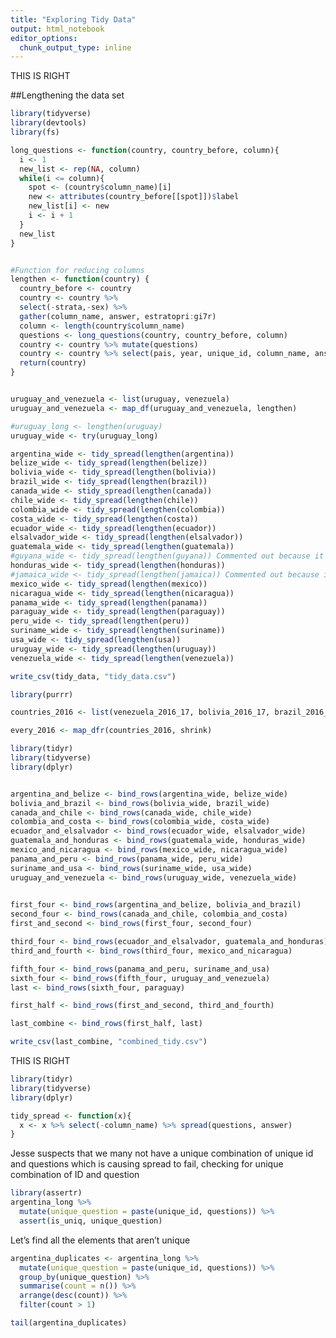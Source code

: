 ```yaml
---
title: "Exploring Tidy Data"
output: html_notebook
editor_options: 
  chunk_output_type: inline
---
```



THIS IS RIGHT

##Lengthening the data set
```r
library(tidyverse)
library(devtools)
library(fs)

long_questions <- function(country, country_before, column){
  i <- 1
  new_list <- rep(NA, column)
  while(i <= column){
    spot <- (country$column_name)[i]
    new <- attributes(country_before[[spot]])$label
    new_list[i] <- new
    i <- i + 1
  }
  new_list
}


#Function for reducing columns
lengthen <- function(country) {
  country_before <- country
  country <- country %>%
  select(-strata,-sex) %>%
  gather(column_name, answer, estratopri:gi7r)
  column <- length(country$column_name)
  questions <- long_questions(country, country_before, column)
  country <- country %>% mutate(questions)
  country <- country %>% select(pais, year, unique_id, column_name, answer, questions)
  return(country)
}



```

```r
uruguay_and_venezuela <- list(uruguay, venezuela)
uruguay_and_venezuela <- map_df(uruguay_and_venezuela, lengthen)
```

```r
#uruguay_long <- lengthen(uruguay)
uruguay_wide <- try(uruguay_long)
```

```r
argentina_wide <- tidy_spread(lengthen(argentina))
belize_wide <- tidy_spread(lengthen(belize))
bolivia_wide <- tidy_spread(lengthen(bolivia))
brazil_wide <- tidy_spread(lengthen(brazil))
canada_wide <- stidy_spread(lengthen(canada))
chile_wide <- tidy_spread(lengthen(chile))
colombia_wide <- tidy_spread(lengthen(colombia))
costa_wide <- tidy_spread(lengthen(costa))
ecuador_wide <- tidy_spread(lengthen(ecuador))
elsalvador_wide <- tidy_spread(lengthen(elsalvador))
guatemala_wide <- tidy_spread(lengthen(guatemala))
#guyana_wide <- tidy_spread(lengthen(guyana)) Commented out because it is English-only
honduras_wide <- tidy_spread(lengthen(honduras))
#jamaica_wide <- tidy_spread(lengthen(jamaica)) Commented out because it is English-only
mexico_wide <- tidy_spread(lengthen(mexico))
nicaragua_wide <- tidy_spread(lengthen(nicaragua))
panama_wide <- tidy_spread(lengthen(panama))
paraguay_wide <- tidy_spread(lengthen(paraguay))
peru_wide <- tidy_spread(lengthen(peru))
suriname_wide <- tidy_spread(lengthen(suriname))
usa_wide <- tidy_spread(lengthen(usa))
uruguay_wide <- tidy_spread(lengthen(uruguay))
venezuela_wide <- tidy_spread(lengthen(venezuela))
```


```r
write_csv(tidy_data, "tidy_data.csv")
```


```r
library(purrr)

countries_2016 <- list(venezuela_2016_17, bolivia_2016_17, brazil_2016_17, canada_2016_17, chile_2016_17, colombia_2016_17,costa_2016_17, ecuador_2016_17, elsalvador_2016_17, guatemala_2016_17, guyana_2016_17, honduras_2016_17, jamaica_2016_17, mexico_2016_17, nicaragua_2016_17, panama_2016_17, paraguay_2016_17, peru_2016_17, usa_2016_17, uruguay_2016_17)

every_2016 <- map_dfr(countries_2016, shrink)
```

```r
library(tidyr)
library(tidyverse)
library(dplyr)


argentina_and_belize <- bind_rows(argentina_wide, belize_wide)
bolivia_and_brazil <- bind_rows(bolivia_wide, brazil_wide)
canada_and_chile <- bind_rows(canada_wide, chile_wide)
colombia_and_costa <- bind_rows(colombia_wide, costa_wide)
ecuador_and_elsalvador <- bind_rows(ecuador_wide, elsalvador_wide)
guatemala_and_honduras <- bind_rows(guatemala_wide, honduras_wide)
mexico_and_nicaragua <- bind_rows(mexico_wide, nicaragua_wide)
panama_and_peru <- bind_rows(panama_wide, peru_wide)
suriname_and_usa <- bind_rows(suriname_wide, usa_wide)
uruguay_and_venezuela <- bind_rows(uruguay_wide, venezuela_wide)

  
first_four <- bind_rows(argentina_and_belize, bolivia_and_brazil)
second_four <- bind_rows(canada_and_chile, colombia_and_costa)
first_and_second <- bind_rows(first_four, second_four)

third_four <- bind_rows(ecuador_and_elsalvador, guatemala_and_honduras)
third_and_fourth <- bind_rows(third_four, mexico_and_nicaragua)

fifth_four <- bind_rows(panama_and_peru, suriname_and_usa)
sixth_four <- bind_rows(fifth_four, uruguay_and_venezuela)
last <- bind_rows(sixth_four, paraguay)

first_half <- bind_rows(first_and_second, third_and_fourth)

last_combine <- bind_rows(first_half, last)

write_csv(last_combine, "combined_tidy.csv")
```
THIS IS RIGHT
```r
library(tidyr)
library(tidyverse)
library(dplyr)

tidy_spread <- function(x){
  x <- x %>% select(-column_name) %>% spread(questions, answer)
}

```


Jesse suspects that we many not have a unique combination of unique id and questions which is causing spread to fail, checking for unique combination of ID and question
```r
library(assertr)
argentina_long %>% 
  mutate(unique_question = paste(unique_id, questions)) %>%
  assert(is_uniq, unique_question)
```


Let's find all the elements that aren't unique


```r
argentina_duplicates <- argentina_long %>% 
  mutate(unique_question = paste(unique_id, questions)) %>%
  group_by(unique_question) %>%
  summarise(count = n()) %>%
  arrange(desc(count)) %>%
  filter(count > 1)

tail(argentina_duplicates)
```

